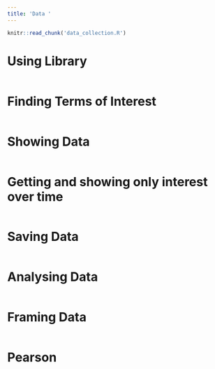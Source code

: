 ```yaml
---
title: 'Data '
---
```


```r
knitr::read_chunk('data_collection.R')
```

# Using Library
```r
```
# Finding Terms of Interest
```r
```
# Showing Data
```r
```
# Getting and showing only interest over time
```r
```
# Saving Data
```r
```


# Analysing Data
```r

```


# Framing Data
```r

```

# Pearson
```r

```

